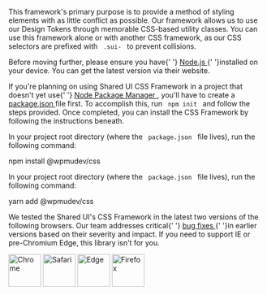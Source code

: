 

<style>{`
.csb-browsers-list {
	display: flex;
	flex-flow: row wrap;
	align-items: center;
}
.csb-browsers-list img {
	margin: 0;
	margin-right: 20px;
}
.csb-browsers-list img:last-child {
	margin-right: 0;
}
`}</style>

<Section contained={true} style={{ paddingTop: 0 }}>
	<p>
		This framework's primary purpose is to provide a method of styling
		elements with as little conflict as possible. Our framework allows us to
		use our Design Tokens through memorable CSS-based utility classes. You
		can use this framework alone or with another CSS framework, as our CSS
		selectors are prefixed with <Code> .sui- </Code> to prevent collisions.
	</p>
	<p>
		Before moving further, please ensure you have{' '}
		<a href="https://nodejs.org/" target="_blank">
			Node.js
		</a>
		{' '}installed on your device. You can get the latest version via their
		website.
	</p>
	<p>
		If you're planning on using Shared UI CSS Framework in a project that
		doesn't yet use{' '}
		<a href="https://www.npmjs.com" target="_blank">
			Node Package Manager
		</a>
		, you'll have to create a 
		<a href="https://docs.npmjs.com/files/package.json" target="_blank">
			package.json
		</a> 
		file first. To accomplish this, run <Code> npm init </Code> and follow
		the steps provided. Once completed, you can install the CSS Framework by
		following the instructions beneath.
	</p>
</Section>
<Section
	title={{
		content: 'Install using NPM',
		small: true,
	}}
	contained={true}
	style={{ paddingTop: 0 }}
>
	<p>
		In your project root directory (where the <Code> package.json </Code> file
		lives), run the following command:
	</p>
	<Snippet>npm install @wpmudev/css</Snippet>
</Section>
<Section
	title={{
		content: 'Install using Yarn',
		small: true,
	}}
	contained={true}
	style={{ paddingTop: 0 }}
>
	<p>
		In your project root directory (where the <Code> package.json </Code> file
		lives), run the following command:
	</p>
	<Snippet>yarn add @wpmudev/css</Snippet>
</Section>
<Section
	title={{
		content: 'Install using Yarn',
		small: true,
	}}
	contained={true}
	style={{ paddingTop: 0 }}
>
	<p>
		We tested the Shared UI's CSS Framework in the latest two versions of
		the following browsers. Our team addresses critical{' '}
		<a href="https://incsub.atlassian.net/browse/SUI" target="_blank">
			bug fixes
		</a>
		{' '}in earlier versions based on their severity and impact. If you need to
		support IE or pre-Chromium Edge, this library isn't for you.
	</p>
	<div className="csb-browsers-list">
		<img src={BrowserChrome} width="64" height="64" alt="Chrome" />
		<img src={BrowserSafari} width="64" height="64" alt="Safari" />
		<img src={BrowserEdge} width="64" height="64" alt="Edge" />
		<img src={BrowserFirefox} width="64" height="64" alt="Firefox" />
	</div>
</Section>
